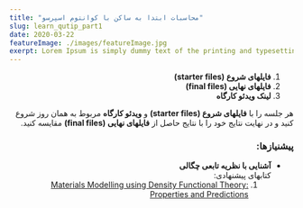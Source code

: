 ```yaml
---
title: "محاسبات ابتدا به ساکن با کوانتوم اسپرسو"
slug: learn_qutip_part1
date: 2020-03-22
featureImage: ./images/featureImage.jpg
exerpt: Lorem Ipsum is simply dummy text of the printing and typesetting industry. Lorem Ipsum has been the industry's standard dummy text ever since the 1500s, when an unknown printer took a galley of type and scrambled it to make a type specimen book.
---
```

<div dir='rtl'>
<ol>
<li><strong>فایلهای شروع (starter files)</strong></li>
<li><strong>فایلهای نهایی (final files)</strong></li>
<li><strong>لینک ویدئو کارگاه</strong></li>
</ol>

هر جلسه را با <strong>فایلهای شروع (starter files)</strong>  و <strong> ویدئو کارگاه</strong> مربوط به همان روز شروع کنید و در نهایت نتایج خود را با نتایج حاصل از <strong>فایلهای نهایی (final files)</strong> مقایسه کنید.
<h3>پیشنیازها:</h3>
<ul>
<li><strong>آشنایی با نظریه تابعی چگالی </strong><br> کتابهای پیشنهادی: <br>
<ol>
<li>
<a href="https://www.amazon.com/Materials-Modelling-Density-Functional-Theory/dp/0199662444/ref=sr_1_1?crid=FVYRNKI8XI60&dchild=1&keywords=materials+modelling+using+density+functional+theory&qid=1591861165&s=books&sprefix=materials+model%2Cstripbooks-intl-ship%2C338&sr=1-1">Materials Modelling using Density Functional Theory: Properties and Predictions</a>
</li>
</div>
